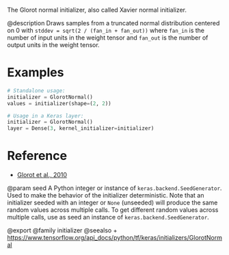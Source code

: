 The Glorot normal initializer, also called Xavier normal initializer.

@description
Draws samples from a truncated normal distribution centered on 0 with
`stddev = sqrt(2 / (fan_in + fan_out))` where `fan_in` is the number of
input units in the weight tensor and `fan_out` is the number of output units
in the weight tensor.

# Examples
```python
# Standalone usage:
initializer = GlorotNormal()
values = initializer(shape=(2, 2))
```

```python
# Usage in a Keras layer:
initializer = GlorotNormal()
layer = Dense(3, kernel_initializer=initializer)
```

# Reference
- [Glorot et al., 2010](http://proceedings.mlr.press/v9/glorot10a.html)

@param seed A Python integer or instance of
`keras.backend.SeedGenerator`.
Used to make the behavior of the initializer
deterministic. Note that an initializer seeded with an integer
or `None` (unseeded) will produce the same random values
across multiple calls. To get different random values
across multiple calls, use as seed an instance
of `keras.backend.SeedGenerator`.

@export
@family initializer
@seealso
+ <https://www.tensorflow.org/api_docs/python/tf/keras/initializers/GlorotNormal>

